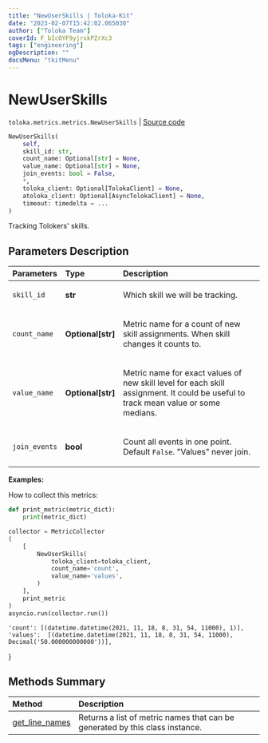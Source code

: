 ```yaml
---
title: "NewUserSkills | Toloka-Kit"
date: "2023-02-07T15:42:02.065030"
author: ["Toloka Team"]
coverId: F_bIcOYF9yjrxkPZrXc3
tags: ["engineering"]
ogDescription: ""
docsMenu: "tkitMenu"
---
```


# NewUserSkills
`toloka.metrics.metrics.NewUserSkills` | [Source code](https://github.com/Toloka/toloka-kit/blob/v1.1.3/src/metrics/metrics.py#L259)

```python
NewUserSkills(
    self,
    skill_id: str,
    count_name: Optional[str] = None,
    value_name: Optional[str] = None,
    join_events: bool = False,
    *,
    toloka_client: Optional[TolokaClient] = None,
    atoloka_client: Optional[AsyncTolokaClient] = None,
    timeout: timedelta = ...
)
```

Tracking Tolokers' skills.

## Parameters Description

| Parameters | Type | Description |
| :----------| :----| :-----------|
`skill_id`|**str**|<p>Which skill we will be tracking.</p>
`count_name`|**Optional\[str\]**|<p>Metric name for a count of new skill assignments. When skill changes it counts to.</p>
`value_name`|**Optional\[str\]**|<p>Metric name for exact values of new skill level for each skill assignment. It could be useful to track mean value or some medians.</p>
`join_events`|**bool**|<p>Count all events in one point.  Default `False`. &quot;Values&quot; never join.</p>

**Examples:**

How to collect this metrics:
```python
def print_metric(metric_dict):
    print(metric_dict)

collector = MetricCollector
(
    [
        NewUserSkills(
            toloka_client=toloka_client,
            count_name='count',
            value_name='values',
        )
    ],
    print_metric
)
asyncio.run(collector.run())
```
    'count': [(datetime.datetime(2021, 11, 18, 8, 31, 54, 11000), 1)],
    'values':  [(datetime.datetime(2021, 11, 18, 8, 31, 54, 11000), Decimal('50.000000000000'))],
}
## Methods Summary

| Method | Description |
| :------| :-----------|
[get_line_names](/docs-new/toloka-kit/reference/toloka.metrics.metrics.NewUserSkills.get_line_names)| Returns a list of metric names that can be generated by this class instance.
